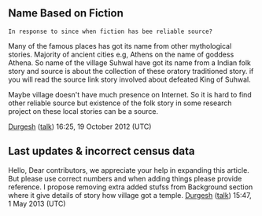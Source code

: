 <article id="35489887" title=Talk:Suhwal>
	<talkpage id="35489887" title="Talk:Suhwal">
{{talkheader}}
{{WikiProject Articles for creation|class=stub|ts=20120414053747|reviewer=Aaron Booth}}

== Name Based on Fiction ==

 In response to since when fiction has bee reliable source?
Many of the famous places has got its name from other mythological stories. Majority of ancient cities e.g, Athens on the name of goddess Athena.
So name of the village Suhwal have got its name from a Indian folk story and source is about the collection of these oratory traditioned story. if you will read the source link story involved about defeated King of Suhwal.

Maybe village doesn't have much presence on Internet. So it is hard to find other reliable source but existence of the folk story in some research project on these local stories can be a source.

[[User:Durgesh.Rai|Durgesh]] ([[User talk:Durgesh.Rai|talk]]) 16:25, 19 October 2012 (UTC)

== Last updates &amp; incorrect census data ==

Hello, Dear contributors, we appreciate your help in expanding this article. But please use correct numbers and when adding things please provide reference. I propose removing extra added stufss from Background section where it give details of story how village got a temple.
[[User:Durgesh.Rai|Durgesh]] ([[User talk:Durgesh.Rai|talk]]) 15:47, 1 May 2013 (UTC)
	</talkpage>
</article>